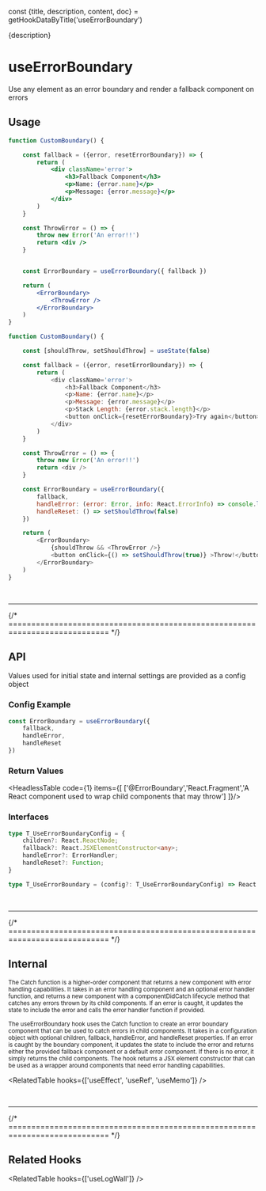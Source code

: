 const {title, description, content, doc} = getHookDataByTitle('useErrorBoundary')

<head>
  <title>{title}</title>
  <meta name="description" content={description} />
</head>

<MainText>
{description}
</MainText>

<MainText>
<h1>useErrorBoundary</h1>
Use any element as an error boundary and render a fallback component on errors
</MainText>





## Usage

<Tabs>


<TabItem value='advanced' label='Advanced'>

```jsx live
function CustomBoundary() {

    const fallback = ({error, resetErrorBoundary}) => {
        return (
            <div className='error'>
                <h3>Fallback Component</h3>
                <p>Name: {error.name}</p>
                <p>Message: {error.message}</p>
            </div>
        )
    }

    const ThrowError = () => {
        throw new Error('An error!!')
        return <div />
    }


    const ErrorBoundary = useErrorBoundary({ fallback })

    return (
        <ErrorBoundary>
            <ThrowError />
        </ErrorBoundary>
    )
}
```

</TabItem>

<TabItem value='full' label='Full'>

```js live
function CustomBoundary() {

    const [shouldThrow, setShouldThrow] = useState(false)

    const fallback = ({error, resetErrorBoundary}) => {
        return (
            <div className='error'>
                <h3>Fallback Component</h3>
                <p>Name: {error.name}</p>
                <p>Message: {error.message}</p>
                <p>Stack Length: {error.stack.length}</p>
                <button onClick={resetErrorBoundary}>Try again</button>
            </div>
        )
    }

    const ThrowError = () => {
        throw new Error('An error!!')
        return <div />
    }

    const ErrorBoundary = useErrorBoundary({
        fallback,
        handleError: (error: Error, info: React.ErrorInfo) => console.log('handleError:', { error, info }),
        handleReset: () => setShouldThrow(false)
    })

    return (
        <ErrorBoundary>
            {shouldThrow && <ThrowError />}
            <button onClick={() => setShouldThrow(true)} >Throw!</button>
        </ErrorBoundary>
    )
}
```

</TabItem>
</Tabs>











<br />
<hr />
{/* ============================================================================ */}


## API 

Values used for initial state and internal settings are provided as a config
object 


### Config Example

```ts
const ErrorBoundary = useErrorBoundary({
    fallback,
    handleError,
    handleReset
})
```


### Return Values

<HeadlessTable code={1} items={[
    ['@ErrorBoundary','React.Fragment','A React component used to wrap child components that may throw']
]}/>


### Interfaces

```ts
type T_UseErrorBoundaryConfig = {
    children?: React.ReactNode;
    fallback?: React.JSXElementConstructor<any>;
    handleError?: ErrorHandler;
    handleReset?: Function;
}

type T_UseErrorBoundary = (config?: T_UseErrorBoundaryConfig) => React.JSXElementConstructor<any>
```











<br />
<hr />
{/* ============================================================================ */}



## Internal

<small>
The Catch function is a higher-order component that returns a new component with error handling 
capabilities. It takes in an error handling component and an optional error handler function, and 
returns a new component with a componentDidCatch lifecycle method that catches any errors thrown by 
its child components. If an error is caught, it updates the state to include the error and calls 
the error handler function if provided.

The useErrorBoundary hook uses the Catch function to create an error boundary component that can 
be used to catch errors in child components. It takes in a configuration object with optional 
children, fallback, handleError, and handleReset properties. If an error is caught by the boundary 
component, it updates the state to include the error and returns either the provided fallback 
component or a default error component. If there is no error, it simply returns the child components. 
The hook returns a JSX element constructor that can be used as a wrapper around components that
 need error handling capabilities.
</small>

<RelatedTable hooks={['useEffect', 'useRef', 'useMemo']} />


<br />
<hr />
{/* ============================================================================ */}



## Related Hooks


<RelatedTable hooks={['useLogWall']} />

<!-- ignore-hook-methods -->